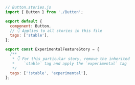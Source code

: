 ```js
// Button.stories.js
import { Button } from './Button';

export default {
  component: Button,
  // 👇 Applies to all stories in this file
  tags: ['stable'],
};

export const ExperimentalFeatureStory = {
  /**
   * 👇 For this particular story, remove the inherited
   *    `stable` tag and apply the `experimental` tag
   */
  tags: ['!stable', 'experimental'],
};
```
